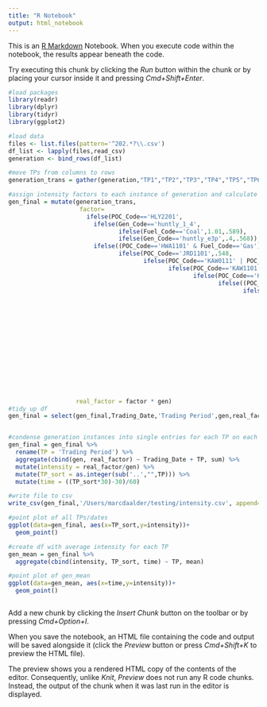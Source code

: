 ```yaml
---
title: "R Notebook"
output: html_notebook
---
```


This is an [R Markdown](http://rmarkdown.rstudio.com) Notebook. When you execute code within the notebook, the results appear beneath the code. 

Try executing this chunk by clicking the *Run* button within the chunk or by placing your cursor inside it and pressing *Cmd+Shift+Enter*. 

```r
#load packages
library(readr)
library(dplyr)
library(tidyr)
library(ggplot2)
```


```r
#load data
files <- list.files(pattern='^202.*?\\.csv')
df_list <- lapply(files,read_csv)
generation <- bind_rows(df_list)

#move TPs from columns to rows
generation_trans = gather(generation,"TP1","TP2","TP3","TP4","TP5","TP6","TP7","TP8","TP9","TP10","TP11","TP12","TP13","TP14","TP15","TP16","TP17","TP18","TP19","TP20","TP21","TP22","TP23","TP24","TP25","TP26","TP27","TP28","TP29","TP30","TP31","TP32","TP33","TP34","TP35","TP36","TP37","TP38","TP39","TP40","TP41","TP42","TP43","TP44","TP45","TP46","TP47","TP48","TP49","TP50",key='Trading Period',value='gen')

#assign intensity factors to each instance of generation and calculate emissions from each instance
gen_final = mutate(generation_trans,
                    factor=
                      ifelse(POC_Code=='HLY2201',
                        ifelse(Gen_Code=='huntly_1_4',
                               ifelse(Fuel_Code=='Coal',1.01,.589),
                               ifelse(Gen_Code=='huntly_e3p',.4,.568)),
                        ifelse((POC_Code=='HWA1101' & Fuel_Code=='Gas') | POC_Code=='HWA1102',.683,
                               ifelse(POC_Code=='JRD1101',.548,
                                      ifelse(POC_Code=='KAW0111' | POC_Code=='KAW0112',.06,
                                             ifelse(POC_Code=='KAW1101',.123,
                                                    ifelse(POC_Code=='KIN0112',.364,
                                                           ifelse((POC_Code=='KOE1101' & Trading_Date<='2023-09-30'),.307,
                                                                  ifelse(POC_Code=='KPA1101',.683,
                                                                         ifelse(POC_Code=='MKE1101',.569,
                                                                                ifelse(POC_Code=='NAP2201',.063,
                                                                                       ifelse(POC_Code=='NAP2202',.064,
                                                                                              ifelse(POC_Code=='OKI2201',.266,
                                                                                                     ifelse(POC_Code=='PPI2201',.038,
                                                                                                            ifelse(POC_Code=='SFD2201',.513,
                                                                                                                   ifelse(POC_Code=='THI2201',.04,
                                                                                                                          ifelse(POC_Code=='TWH0331' & Fuel_Code=='Gas',.632,
                                                                                                                                 ifelse(POC_Code=='WHI2201',.76,
                                                                                                                                        ifelse(POC_Code=='WKM2201' & Fuel_Code=='Geo',.052,
                                                                                                                                               ifelse(POC_Code=='WRK0331',
                                                                                                                                                      ifelse(Gen_Code=='rotokawa',.084,.053),
                                                                                                                                                      ifelse(POC_Code=='WRK2201',.018,
                                                                                                                                                      ifelse(POC_Code=='TAB2201',.27,0))))))))))))))))))))),
                   real_factor = factor * gen)
#tidy up df
gen_final = select(gen_final,Trading_Date,'Trading Period',gen,real_factor)


#condense generation instances into single entries for each TP on each date
gen_final = gen_final %>% 
  rename(TP = 'Trading Period') %>%
  aggregate(cbind(gen, real_factor) ~ Trading_Date + TP, sum) %>%
  mutate(intensity = real_factor/gen) %>%
  mutate(TP_sort = as.integer(sub('..',"",TP))) %>%
  mutate(time = ((TP_sort*30)-30)/60)

#write file to csv
write_csv(gen_final,'/Users/marcdaalder/testing/intensity.csv', append=FALSE)

#point plot of all TPs/dates
ggplot(data=gen_final, aes(x=TP_sort,y=intensity))+
  geom_point()

#create df with average intensity for each TP
gen_mean = gen_final %>%
  aggregate(cbind(intensity, TP_sort, time) ~ TP, mean)

#point plot of gen_mean
ggplot(data=gen_mean, aes(x=time,y=intensity))+
  geom_point()



```

Add a new chunk by clicking the *Insert Chunk* button on the toolbar or by pressing *Cmd+Option+I*.

When you save the notebook, an HTML file containing the code and output will be saved alongside it (click the *Preview* button or press *Cmd+Shift+K* to preview the HTML file). 

The preview shows you a rendered HTML copy of the contents of the editor. Consequently, unlike *Knit*, *Preview* does not run any R code chunks. Instead, the output of the chunk when it was last run in the editor is displayed.

